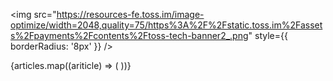 
<img
  src="https://resources-fe.toss.im/image-optimize/width=2048,quality=75/https%3A%2F%2Fstatic.toss.im%2Fassets%2Fpayments%2Fcontents%2Ftoss-tech-banner2_.png"
  style={{ borderRadius: '8px' }}
/>

<div>
  {articles.map((ariticle) => (
    <SummaryCard {...ariticle} />
  ))}
</div>
